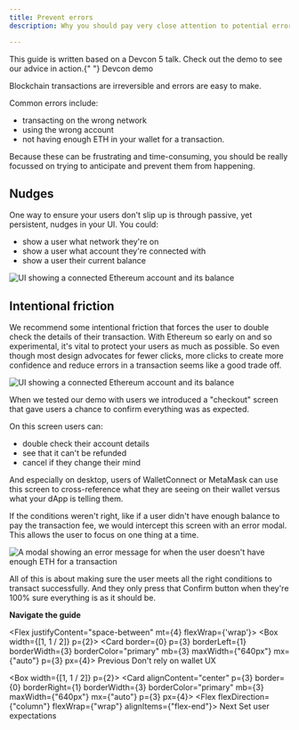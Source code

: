 ```yaml
---
title: Prevent errors
description: Why you should pay very close attention to potential errors in an Ethereum transaction and how you can prevent them from happening.

---
```



<Flash>
  This guide is written based on a Devcon 5 talk. Check out the demo to see our
  advice in action.{" "}
  <SmartLink href="http://rimble-devcon-demo.netlify.com">
    Devcon demo
  </SmartLink>
</Flash>

Blockchain transactions are irreversible and errors are easy to make.

Common errors include:

- transacting on the wrong network
- using the wrong account
- not having enough ETH in your wallet for a transaction.

Because these can be frustrating and time-consuming, you should be really focussed on trying to anticipate and prevent them from happening.

## Nudges

One way to ensure your users don't slip up is through passive, yet persistent, nudges in your UI. You could:

- show a user what network they're on
- show a user what account they're connected with
- show a user their current balance

<Card my={5}>
  <Image
    alt="UI showing a connected Ethereum account and its balance"
    borderRadius={8}
    height="auto"
    src="/images/passive-error-prevention-ui-examples.png"
  />
</Card>

## Intentional friction

We recommend some intentional friction that forces the user to double check the details of their transaction. With Ethereum so early on and so experimental, it's vital to protect your users as much as possible. So even though most design advocates for fewer clicks, more clicks to create more confidence and reduce errors in a transaction seems like a good trade off.

<Image
  alt="UI showing a connected Ethereum account and its balance"
  borderRadius={8}
  height="auto"
  src="/images/intentional-friction-error-prevention.png"
/>

When we tested our demo with users we introduced a "checkout" screen that gave users a chance to confirm everything was as expected.

On this screen users can:

- double check their account details
- see that it can't be refunded
- cancel if they change their mind

And especially on desktop, users of WalletConnect or MetaMask can use this screen to cross-reference what they are seeing on their wallet versus what your dApp is telling them.

If the conditions weren't right, like if a user didn't have enough balance to pay the transaction fee, we would intercept this screen with an error modal. This allows the user to focus on one thing at a time.

<Image
  src="/images/Not-enough-eth-modal.png"
  alt="A modal showing an error message for when the user doesn't have enough ETH for a transaction"
  height="auto"
  my={3}
/>

All of this is about making sure the user meets all the right conditions to transact successfully. And they only press that Confirm button when they're 100% sure everything is as it should be.

**Navigate the guide**

<Flex justifyContent="space-between" mt={4} flexWrap={'wrap'}>
  <Box width={[1, 1 / 2]} p={2}>
  <RimbleGatsbyLink
    title="Read the previous part of the guide"
    to="/guides/ux/transactions-wallet-ux">
  <Card border={0} p={3} borderLeft={1} borderWidth={3} borderColor="primary" mb={3} maxWidth={"640px"} mx={"auto"} p={3} px={4}>
    <Flex alignItems="center">
      <Box>
        <Icon color="primary" mr={3} size="24px" name="ArrowBack" />
      </Box>
      <Box>
        <Text
          fontWeight="bold"
          fontSize={3}
          color="primary"
        >
          Previous
        </Text>
        <Text>Don't rely on wallet UX</Text>
      </Box>
    </Flex>
    </Card>
  </RimbleGatsbyLink>
  </Box>

<Box width={[1, 1 / 2]} p={2}>
<RimbleGatsbyLink
  title="Read the next part of the guide"
  to="/guides/ux/transactions-set-user-expectations">
  <Card alignContent="center" p={3} border={0} borderRight={1} borderWidth={3} borderColor="primary" mb={3} maxWidth={"640px"} mx={"auto"} p={3} px={4}>
    <Flex alignItems="center" justifyContent="flex-end">
      <Flex flexDirection={"column"} flexWrap={"wrap"} alignItems={"flex-end"}>
        <Text
          fontSize={3}
          fontWeight="bold"
          color="primary"
        >
          Next
        </Text>
        <Text>Set user expectations</Text>
      </Flex>
      <Box>
        <Icon color="primary" ml={3} size="24px" name="ArrowForward" />
      </Box>
    </Flex>
  </Card>
</RimbleGatsbyLink>
</Box>
</Flex>
